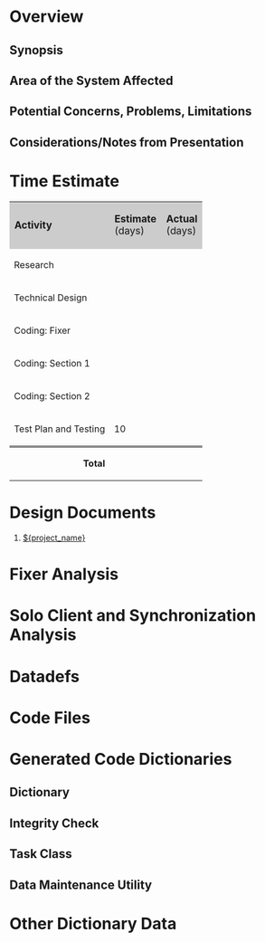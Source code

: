 =Overview=

==Synopsis==
<!-- What is currently being documented in overview section itself.  The reason for this FIL. -->


==Area of the System Affected==
<!-- This can be a list of tasks, dictionaries, processes, etc.  Not a specific list of code files, but general areas of the system -->


==Potential Concerns, Problems, Limitations==
<!-- A pseudo technical  'Risk Management' documentation and a way to facilitate discussion about the coder's intended approach to the project -->


==Considerations/Notes from Presentation==
<!-- A place to add comments, notes, or things to consider that were brought up during the actual technical design presentation. -->


=Time Estimate=
{| border=1 cellspacing=0 cellpadding=5 style="min-width:400px;width:85%"
|style="background:#CCCCCC;font-size:2ex"| '''Activity'''
|style="background:#CCCCCC;font-size:2ex"| '''Estimate''' <br /> (days)
|style="background:#CCCCCC;font-size:2ex"| '''Actual''' <br /> (days)
|-
| Research
| 
| 
|-
| Technical Design
| 
|
|-
| Coding: Fixer
| 
|
|-
| Coding: Section 1
| 
| 
|-
| Coding: Section 2
| 
|
|-
| Test Plan and Testing
| 10
| 
|-
|style="border-top:double" align=right| '''Total'''
|style="border-top:double"| 
|style="border-top:double"| 
|}

=Design Documents=
#[[${project_name}]]  

=Fixer Analysis=

=Solo Client and Synchronization Analysis=

=Datadefs=

=Code Files=

=Generated Code Dictionaries=

==Dictionary==

==Integrity Check==

==Task Class==

==Data Maintenance Utility==

=Other Dictionary Data=
